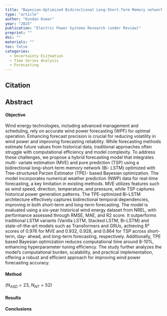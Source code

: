 ```yaml
---
title: "Bayesian-Optimized Bidirectional Long-Short-Term Memory network for Wind Power Forecasting with Uncertainty Quantification"
type: "article"
author: "Kundan Kumar"
year: "2025"
publication: "Electric Power Systems Research (under Review)"
preprint: ""
doi: ""
materials: ""
toc: false
categories:
  - Uncertainty Esitmation
  - Time Series Analysis
  - Forecasting
---
```


## Citation 

> 

## Abstract

#### Objective

Wind energy technologies, including advanced \textcolor{blue}{turbine} management and scheduling, rely on accurate wind power
forecasting (WPF) for optimal operation. Enhancing forecast
precision is crucial for reducing volatility in wind power
\textcolor{blue}{integration} and improving forecasting reliability. While \textcolor{blue}{time series} forecasting methods estimate future values from historical
data, traditional approaches often struggle with computational
efficiency and model complexity. To address these challenges,
we propose a hybrid forecasting model that integrates multi-
variate estimation (MVE) and pure  \textcolor{blue}{time series} prediction (TSP)
using a bidirectional long-short-term memory network (Bi-
LSTM) optimized with Tree-structured Parzen Estimator (TPE)-
based Bayesian optimization. The model incorporates numerical
weather prediction (NWP) data for real-time forecasting, \textcolor{blue}{addressing} a key limitation in existing methods. MVE utilizes \textcolor{blue}{meteorological} features such as wind speed, direction, temperature,
and pressure, while TSP captures historical power generation
patterns. The TPE-optimized Bi-LSTM architecture effectively
captures bidirectional temporal dependencies, improving \textcolor{blue}{accuracy} in both short-term and long-term forecasting. The model is
evaluated using a six-year historical wind energy dataset from
NREL, with performance assessed through RMSE, MAE, and R2
score. It outperforms traditional LSTM variants (Vanilla LSTM,
Stacked LSTM, Bi-LSTM) and state-of-the-art models such as
Transformers and GRUs, achieving R² scores of 0.976 for MVE
and 0.932, 0.928, and 0.864 for TSP across short-term, day-
ahead, and long-term forecasting, respectively. Additionally, TPE based Bayesian optimization reduces computational time around
8-10\%, enhancing hyperparameter tuning efficiency. The study
further analyzes the model’s computational burden, scalability,
and practical implementation, offering a robust and efficient
approach for improving wind power forecasting accuracy. \textcolor{blue}{While the model achieves high accuracy on the NREL dataset, future work will validate its performance across diverse geographic regions (e.g., Europe, Asia) and turbine configurations}

#### Method
 ($N_{ASD}=23$, $N_{NT}=52$) 

#### Results


#### Conclusions


